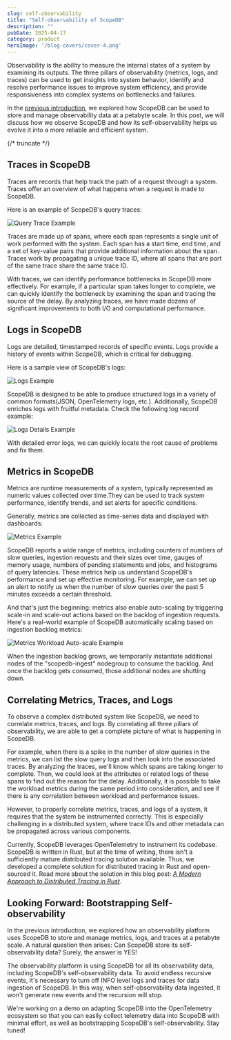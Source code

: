 ```yaml
---
slug: self-observability
title: "Self-observability of ScopeDB"
description: ""
pubDate: 2025-04-17
category: product
heroImage: '/blog-covers/cover-4.png'
---
```


Observability is the ability to measure the internal states of a system by examining its outputs. The three pillars of observability (metrics, logs, and traces) can be used to get insights into system behavior, identify and resolve performance issues to improve system efficiency, and provide responsiveness into complex systems on bottlenecks and failures.

In the [previous introduction](/blog/manage-observability-data-in-petabytes), we explored how ScopeDB can be used to store and manage observability data at a petabyte scale. In this post, we will discuss how we observe ScopeDB and how its self-observability helps us evolve it into a more reliable and efficient system.

{/* truncate */}

## Traces in ScopeDB

Traces are records that help track the path of a request through a system. Traces offer an overview of what happens when a request is made to ScopeDB.

Here is an example of ScopeDB's query traces:

![Query Trace Example](traces-query-demo.png)

Traces are made up of spans, where each span represents a single unit of work performed with the system. Each span has a start time, end time, and a set of key-value pairs that provide additional information about the span. Traces work by propagating a unique trace ID, where all spans that are part of the same trace share the same trace ID.

With traces, we can identify performance bottlenecks in ScopeDB more effectively. For example, if a particular span takes longer to complete, we can quickly identify the bottleneck by examining the span and tracing the source of the delay. By analyzing traces, we have made dozens of significant improvements to both I/O and computational performance.

## Logs in ScopeDB

Logs are detailed, timestamped records of specific events. Logs provide a history of events within ScopeDB, which is critical for debugging.

Here is a sample view of ScopeDB's logs:

![Logs Example](logs-demo.png)

ScopeDB is designed to be able to produce structured logs in a variety of common formats(JSON, OpenTelemetry logs, etc.). Additionally, ScopeDB enriches logs with fruitful metadata. Check the following log record example:

![Logs Details Example](logs-details-demo.png)

With detailed error logs, we can quickly locate the root cause of problems and fix them.

## Metrics in ScopeDB

Metrics are runtime measurements of a system, typically represented as numeric values collected over time.They can be used to track system performance, identify trends, and set alerts for specific conditions.

Generally, metrics are collected as time-series data and displayed with dashboards:

![Metrics Example](metrics-demo.png)

ScopeDB reports a wide range of metrics, including counters of numbers of slow queries, ingestion requests and their sizes over time, gauges of memory usage, numbers of pending statements and jobs, and histograms of query latencies. These metrics help us understand ScopeDB's performance and set up effective monitoring. For example, we can set up an alert to notify us when the number of slow queries over the past 5 minutes exceeds a certain threshold.

And that's just the beginning: metrics also enable auto-scaling by triggering scale-in and scale-out actions based on the backlog of ingestion requests. Here's a real-world example of ScopeDB automatically scaling based on ingestion backlog metrics:

![Metrics Workload Auto-scale Example](metrics-workload-demo.png)

When the ingestion backlog grows, we temporarily instantiate additional nodes of the "scopedb-ingest" nodegroup to consume the backlog. And once the backlog gets consumed, those additional nodes are shutting down.

## Correlating Metrics, Traces, and Logs

To observe a complex distributed system like ScopeDB, we need to correlate metrics, traces, and logs. By correlating all three pillars of observability, we are able to get a complete picture of what is happening in ScopeDB.

For example, when there is a spike in the number of slow queries in the metrics, we can list the slow query logs and then look into the associated traces. By analyzing the traces, we'll know which spans are taking longer to complete. Then, we could look at the attributes or related logs of these spans to find out the reason for the delay. Additionally, it is possible to take the workload metrics during the same period into consideration, and see if there is any correlation between workload and performance issues.

However, to properly correlate metrics, traces, and logs of a system, it requires that the system be instrumented correctly. This is especially challenging in a distributed system, where trace IDs and other metadata can be propagated across various components.

Currently, ScopeDB leverages OpenTelemetry to instrument its codebase. ScopeDB is written in Rust, but at the time of writing, there isn't a sufficiently mature distributed tracing solution available. Thus, we developed a complete solution for distributed tracing in Rust and open-sourced it. Read more about the solution in this blog post: [_A Modern Approach to Distributed Tracing in Rust_](https://fast.github.io/blog/fastrace-a-modern-approach-to-distributed-tracing-in-rust/).

## Looking Forward: Bootstrapping Self-observability

In the previous introduction, we explored how an observability platform uses ScopeDB to store and manage metrics, logs, and traces at a petabyte scale. A natural question then arises: Can ScopeDB store its self-observability data? Surely, the answer is YES!

The observability platform is using ScopeDB for all its observability data, including ScopeDB's self-observability data. To avoid endless recursive events, it's necessary to turn off INFO level logs and traces for data ingestion of ScopeDB. In this way, when self-observability data ingested, it won't generate new events and the recursion will stop.

We're working on a demo on adapting ScopeDB into the OpenTelemetry ecosystem so that you can easily collect telemetry data into ScopeDB with minimal effort, as well as bootstrapping ScopeDB's self-observability. Stay tuned!

